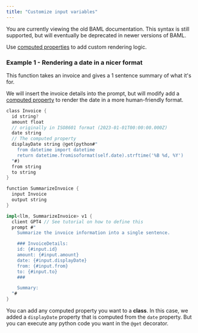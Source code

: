 ```yaml
---
title: "Customize input variables"
---
```

<Warning>
    You are currently viewing the old BAML documentation. This syntax is still supported, but will eventually be deprecated in newer versions of BAML.
</Warning>

Use [computed properties](/v3/syntax/class#computed-properties) to add custom rendering logic.

### Example 1 - Rendering a date in a nicer format

This function takes an invoice and gives a 1 sentence summary of what it's for.

We will insert the invoice details into the prompt, but will modify add a [computed property](/v3/syntax/class#computed-properties) to render the date in a more human-friendly format.

```rust
class Invoice {
  id string?
  amount float
  // originally in ISO8601 format (2023-01-01T00:00:00.000Z)
  date string
  // The computed property
  displayDate string @get(python#"
    from datetime import datetime
    return datetime.fromisoformat(self.date).strftime('%B %d, %Y')
  "#)
  from string
  to string
}

function SummarizeInvoice {
  input Invoice
  output string
}

impl<llm, SummarizeInvoice> v1 {
  client GPT4 // See tutorial on how to define this
  prompt #"
    Summarize the invoice information into a single sentence.

    ### InvoiceDetails:
    id: {#input.id}
    amount: {#input.amount}
    date: {#input.displayDate}
    from: {#input.from}
    to: {#input.to}
    ###

    Summary:
  "#
}

```
You can add any computed property you want to a **class**. In this case, we added a `displayDate` property that is computed from the `date` property. But you can execute any python code you want in the `@get` decorator.